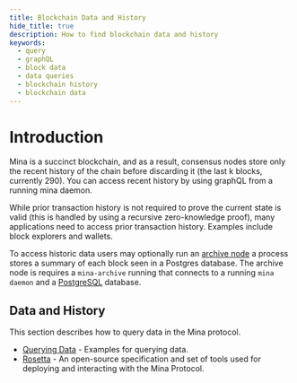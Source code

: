 ```yaml
---
title: Blockchain Data and History
hide_title: true
description: How to find blockchain data and history
keywords:
  - query
  - graphQL
  - block data
  - data queries
  - blockchain history
  - blockchain data
---
```


# Introduction

Mina is a succinct blockchain, and as a result, consensus nodes store only the recent history of the chain before discarding it (the last k blocks, currently 290). You can access recent history by using graphQL from a running mina daemon.

While prior transaction history is not required to prove the current state is valid (this is handled by using a recursive zero-knowledge proof), many applications need to access prior transaction history. Examples include block explorers and wallets.

To access historic data users may optionally run an [archive node](/node-operators/archive-nodes/getting-started) a process stores a summary of each block seen in a Postgres database. The archive node is requires a `mina-archive` running that connects to a running `mina daemon` and a [PostgreSQL](https://www.postgresql.org/) database.

## Data and History

This section describes how to query data in the Mina protocol.

- [Querying Data](data-and-history/querying-data) - Examples for querying data.
- [Rosetta](data-and-history/rosetta) - An open-source specification and set of tools used for deploying and interacting with the Mina Protocol.
